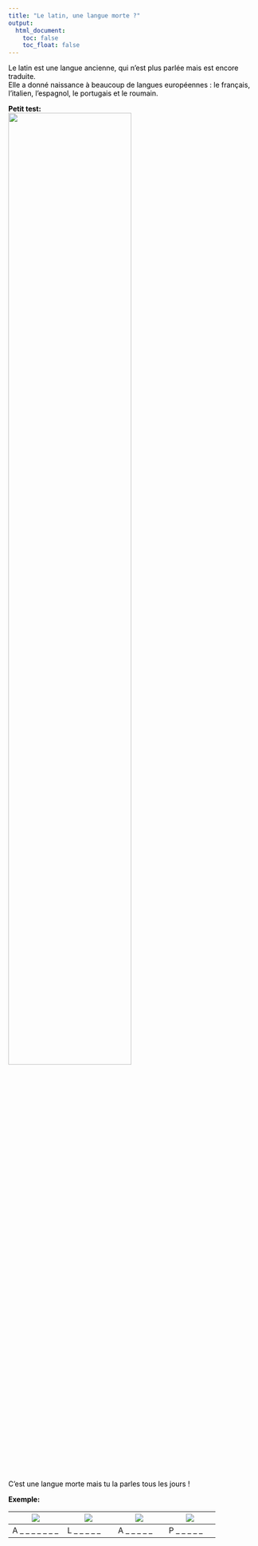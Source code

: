 ```yaml
---
title: "Le latin, une langue morte ?"
output:
  html_document:
    toc: false
    toc_float: false
---
```

<span style="color:black">
Le latin est une langue ancienne, qui n’est plus parlée mais est encore traduite.    
Elle a donné naissance à beaucoup de langues européennes : le français, l’italien, l’espagnol, le portugais et le roumain.    

<span style="color:black"><b>Petit test:</b>   
![](Tableau.png){width="70%"}

<span style="color:black">C'est une langue morte mais tu la parles tous les jours !    

<span style="color:black"><b>Exemple:</b>    

| ![](Poisson.jpg) | ![](Lavabo.jpg) | ![](Agenda.jpg) | ![](Poney.jpg) |
|------------------|-----------------|-----------------|-----------------|
| A _ _ _ _ _ _ _  | L _ _ _ _ _     | A _ _ _ _ _     | P _ _ _ _ _     |

